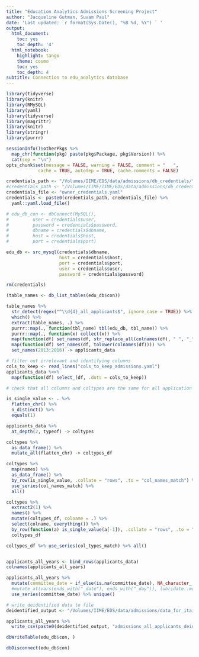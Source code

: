 ```yaml
---
title: "Education Analytics Admissions Screening Project"
author: "Jacqueline Gutman, Suvam Paul"
date: 'Last updated: `r format(Sys.Date(), "%B %d, %Y") ` '
output:
  html_document:
    toc: yes
    toc_depth: '4'
  html_notebook:
    highlight: tango
    theme: cosmo
    toc: yes
    toc_depth: 4
subtitle: Connection to edu_analytics database
---
```


```r
library(tidyverse)
library(knitr)
library(RMySQL)
library(yaml)
library(tidyverse)
library(magrittr)
library(knitr)
library(stringr)
library(purrr)

sessionInfo()$otherPkgs %>%
  map_chr(function(pkg) paste(pkg$Package, pkg$Version)) %>%
  cat(sep = "\n")
opts_chunk$set(message = FALSE, warning = FALSE, comment = "   ",
            cache = TRUE, autodep = TRUE, cache.comments = FALSE)

```

```r
credentials_path <- "/Volumes/IIME/EDS/data/admissions/db_credentials/"
#credentials_path <- "/Volumes/IIME/IIME/EDS/data/admissions/db_credentials/"
credentials_file <- "owner_credentials.yaml"
credentials <- paste0(credentials_path, credentials_file) %>%
  yaml::yaml.load_file()

# edu_db_con <- dbConnect(MySQL(),
#         user = credentials$user,
#         password = credentials$password,
#         dbname = credentials$dbname,
#         host = credentials$host,
#         port = credentials$port)

edu_db <- src_mysql(credentials$dbname,
                    host = credentials$host,
                    port = credentials$port,
                    user = credentials$user,
                    password = credentials$password)

rm(credentials)
```

```r

(table_names <- db_list_tables(edu_db$con))

table_names %>%
  str_detect(regex("^\\d{4}_all_applicants$", ignore_case = TRUE)) %>%
  which() %>%
  extract(table_names, .) %>%
  purrr::map(., function(tbl_name) tbl(edu_db, tbl_name)) %>%
  purrr::map(., function(x) collect(x)) %>%
  map(function(df) set_names(df, str_replace_all(colnames(df), " ", "_"))) %>%
  map(function(df) set_names(df, tolower(colnames(df)))) %>%
  set_names(2013:2016) -> applicants_data
```

```r
# filter out irrelevant and identifying columns
cols_to_keep <- read_lines("cols_to_keep_admissions.yaml")
applicants_data %<>% 
  map(function(df) select_(df, .dots = cols_to_keep))
```

```r
# check that all columns and coltypes are the same for all application years

is_single_value <- . %>% 
  flatten_chr() %>%
  n_distinct() %>%
  equals(1)

applicants_data %>% 
  at_depth(2, typeof) -> coltypes

coltypes %>% 
  as_data_frame() %>% 
  mutate_all(flatten_chr) -> coltypes_df

coltypes %>% 
  map(names) %>% 
  as_data_frame() %>% 
  by_row(is_single_value, .collate = "rows", .to = "col_names_match") %>% 
  use_series(col_names_match) %>%
  all()

coltypes %>% 
  extract2(1) %>% 
  names() %>%
  mutate(coltypes_df, colname = .) %>%
  select(colname, everything()) %>%
  by_row(function(a) is_single_value(a[-1]), .collate = "rows", .to = "col_types_match") ->
  coltypes_df

coltypes_df %>% use_series(col_types_match) %>% all()
```

```r

```


```r
applicants_all_years <- bind_rows(applicants_data)
colnames(applicants_all_years)
```

```r
applicants_all_years %>% 
  mutate(committee_date = if_else(is.na(committee_date), NA_character_, paste0(committee_date, "0:00"))) %>%
  #mutate_at(vars(ends_with("_date"), ends_with("_day")), lubridate::mdy_hm) %>% 
  use_series(committee_date) %>% unique()
```


```r
# write deidentified data to file
deidentified_output <- "/Volumes/IIME/EDS/data/admissions/data_for_itai/"

applicants_all_years %>%
  write_csv(paste0(deidentified_output, "admissions_all_applicants_deidentified.csv"))
```

```r
dbWriteTable(edu_db$con, )
```


```r
dbDisconnect(edu_db$con)
```
